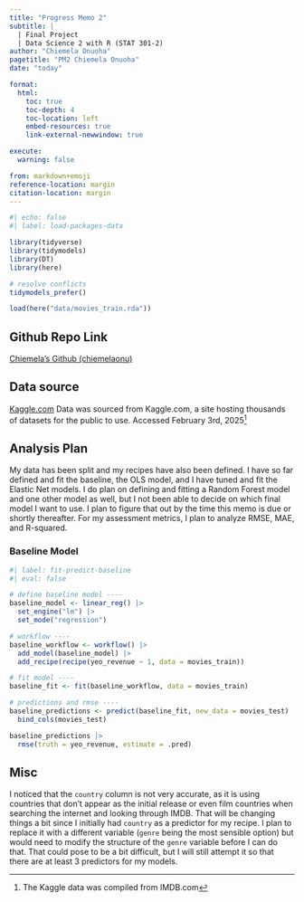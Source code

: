 ```yaml
---
title: "Progress Memo 2"
subtitle: |
  | Final Project 
  | Data Science 2 with R (STAT 301-2)
author: "Chiemela Onuoha"
pagetitle: "PM2 Chiemela Onuoha"
date: "today"

format:
  html:
    toc: true
    toc-depth: 4
    toc-location: left
    embed-resources: true
    link-external-newwindow: true

execute:
  warning: false

from: markdown+emoji
reference-location: margin
citation-location: margin
---
```



```r
#| echo: false
#| label: load-packages-data

library(tidyverse)
library(tidymodels)
library(DT)
library(here)

# resolve conflicts
tidymodels_prefer()

load(here("data/movies_train.rda"))

```

::: {.callout-tip icon=false}

## Github Repo Link

[Chiemela's Github (chiemelaonu)](https://github.com/stat301-2-2025-winter/final-project-2-chiemelaonu.git)

:::

## Data source

[Kaggle.com](https://www.kaggle.com/datasets/ashpalsingh1525/imdb-movies-dataset/data)
Data was sourced from Kaggle.com, a site hosting thousands of datasets for the public to use. Accessed February 3rd, 2025^[The Kaggle data was compiled from IMDB.com]

## Analysis Plan
My data has been split and my recipes have also been defined. I have so far defined and fit the baseline, the OLS model, and I have tuned and fit the Elastic Net models. I do plan on defining and fitting a Random Forest model and one other model as well, but I not been able to decide on which final model I want to use. I plan to figure that out by the time this memo is due or shortly thereafter. For my assessment metrics, I plan to analyze RMSE, MAE, and R-squared.  

### Baseline Model
```r
#| label: fit-predict-baseline
#| eval: false

# define baseline model ----
baseline_model <- linear_reg() |>
  set_engine("lm") |>
  set_mode("regression")

# workflow ----
baseline_workflow <- workflow() |>
  add_model(baseline_model) |>
  add_recipe(recipe(yeo_revenue ~ 1, data = movies_train))

# fit model ----
baseline_fit <- fit(baseline_workflow, data = movies_train)

# predictions and rmse ----
baseline_predictions <- predict(baseline_fit, new_data = movies_test) |>
  bind_cols(movies_test)

baseline_predictions |>
  rmse(truth = yeo_revenue, estimate = .pred)


```


## Misc
I noticed that the `country` column is not very accurate, as it is using countries that don't appear as the initial release or even film countries when searching the internet and looking through IMDB. That will be changing things a bit since I initially had `country` as a predictor for my recipe. I plan to replace it with a different variable (`genre` being the most sensible option) but would need to modify the structure of the `genre` variable before I can do that. That could pose to be a bit difficult, but I will still attempt it so that there are at least 3 predictors for my models.
